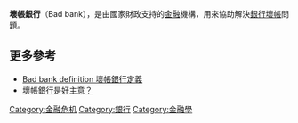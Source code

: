 {{noteTA
|T=zh-hans:坏账银行; zh-tw:壞帳銀行; zh-hk:壞帳銀行;
|1=zh-hans:坏账银行; zh-tw:壞帳銀行; zh-hk:壞帳銀行;
}}
{{Expert|time=2010-10-30|subject=政治}}
'''壞帳銀行'''（Bad bank），是由國家財政支持的[[金融|金融]]機構，用來協助解決[[銀行|銀行]][[壞帳|壞帳]]問題。

== 更多參考 ==
*[http://www.answers.com/topic/bad-bank Bad bank definition 壞帳銀行定義] {{Wayback|url=http://www.answers.com/topic/bad-bank |date=20181003173119 }}
*[http://www.npr.org/templates/story/story.php?storyId=99790785 壞帳銀行是好主意？] {{Wayback|url=http://www.npr.org/templates/story/story.php?storyId=99790785 |date=20161203124247 }}

[[Category:金融危机|Category:金融危机]]
[[Category:銀行|Category:銀行]]
[[Category:金融學|Category:金融學]]

{{bank-stub}}